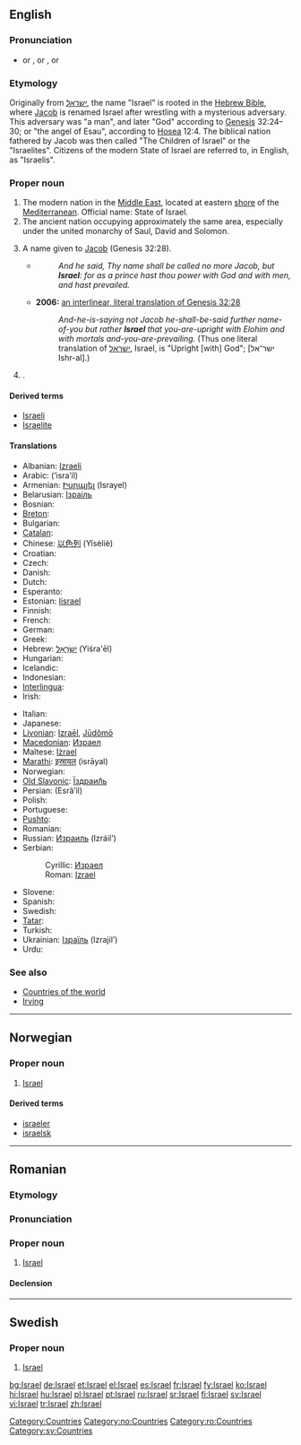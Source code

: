 {{wikipedia}}
{{see|Ísrael|Israël|İsrael}}
==English==

===Pronunciation===
*{{AHD|ĭz'rāəl}} or {{AHDchar|ĭz'rēəl}}, {{IPA|/ˈɪzreɪəl/}} or {{IPAchar|/ˈɪzriəl/}}, {{SAMPA|/"IzreI@l/}} or {{SAMPAchar|/"Izri@l/}}

===Etymology===
Originally from {{He.}} ''[[ישראל]]'', the name "Israel" is rooted in the [[w:Hebrew Bible|Hebrew Bible]], where [[Jacob]] is renamed Israel after wrestling with a mysterious adversary. This adversary was "a man", and later "God" according to [[w:Genesis (Old Testament)|Genesis]] 32:24–30; or "the angel of Esau", according to [[w:Book of Hosea|Hosea]] 12:4. The biblical nation fathered by Jacob was then called "The Children of Israel" or the "Israelites". Citizens of the modern State of Israel are referred to, in English, as "Israelis".

===Proper noun===
{{en-proper noun}}

# The modern nation in the [[Middle East]], located at eastern [[shore]] of the [[Mediterranean]]. Official name: State of Israel.
# The ancient nation occupying approximately the same area, especially under the united monarchy of Saul, David and Solomon.
# {{context|biblical}} A name given to [[Jacob]] (Genesis 32:28).
#*{{RQ:Authorized Version|Genesis|32|28}}
#*: ''And he said, Thy name shall be called no more Jacob, but '''Israel''': for as a prince hast thou power with God and with men, and hast prevailed.''
#* '''2006:''' [http://www.scripture4all.org/OnlineInterlinear/OTpdf/gen32.pdf an interlinear, literal translation of Genesis 32:28]
#*: ''And-he-is-saying not Jacob he-shall-be-said further name-of-you but rather '''Israel''' that you-are-upright with Elohim and with mortals and-you-are-prevailing.'' (Thus one literal translation of [[ישראל]], Israel, is "Upright [with] God"; [ישר־אל Ishr-al].)
# {{given name|male}}.

====Derived terms====
*[[Israeli]]
*[[Israelite]]

====Translations====
{{trans-top|the nation}}
* Albanian: [[Izraeli]]
* Arabic: {{ARchar|[[إسرائيل]]}} (’isra’íl)
* Armenian: [[Իսրայել]] (Israyel)
* Belarusian: [[Ізраіль]] {{m}}
* Bosnian: {{t-|bs|Izrael|m}}
* [[Breton]]: {{t-|br|Israel|xs=Breton}}
* Bulgarian: {{t+|bg|Израел|m|tr=Izrael|sc=Cyrl}}
* [[Catalan]]: {{t-|ca|Israel|m}}
* Chinese: [[以色列]] (Yǐsèliè)
* Croatian: {{t-|hr|Izrael|m}}
* Czech: {{t-|cs|Izrael}}
* Danish: {{t-|da|Israel}}
* Dutch: {{t+|nl|Israël}}
* Esperanto: {{t-|eo|Israelo|xs=Esperanto}}
* Estonian: [[Iisrael]]
* Finnish: {{t+|fi|Israel}}
* French: {{t+|fr|Israël}}
* German: {{t+|de|Israel}}
* Greek: {{t-|el|Ισραήλ|n|tr=israíl|sc=Grek}}
* Hebrew: [[ישראל|יִשְׂרָאֵל]] (Yiśra'ēl)
* Hungarian: {{t+|hu|Izrael}}
* Icelandic: {{t+|is|Ísrael}}
* Indonesian: {{tø|in|Israel}}
* [[Interlingua]]: {{t-|ia|Israel|xs=Interlingua}}
* Irish: {{t+|ga|Iosrael|xs=Irish}}
{{trans-mid}}
* Italian: {{t+|it|Israele}}
* Japanese: {{t+|ja|イスラエル|tr=isuraeru|sc=Jpan}}
* [[Livonian]]: [[Izraēl]], [[Jūdõmō]]
* [[Macedonian]]: [[Израел]] {{m}}
* Maltese: [[Iżrael]]
* [[Marathi]]: [[इस्रायल]] (isrāyal)
* Norwegian: {{t-|no|Israel}}
* [[Old Slavonic]]: [[Їздраил҄ь]]
* Persian: {{FAchar|[[اسرائیل]]}} (Esrâ’il)
* Polish: {{t+|pl|Izrael}}
* Portuguese: {{t+|pt|Israel}}
* [[Pushto]]: {{PSchar|[[اسرايل]]}}
* Romanian: {{t-|ro|Israel|n}}
* Russian: [[Израиль]] (Izráil’) {{m}}
* Serbian:
*: Cyrillic: [[Израел]] {{m}}
*: Roman: [[Izrael]] {{m}}
* Slovene: {{t+|sl|Izrael|m}}
* Spanish: {{t+|es|Israel}}
* Swedish: {{t+|sv|Israel}}
* [[Tatar]]: {{t-|tt|İsrael|xs=Tatar}}
* Turkish: {{t+|tr|İsrail}}
* Ukrainian: [[Ізраїль]] (Izrajil’) {{m}}
* Urdu: {{t-|ur|اسرائیل|sc=URchar|xs=Urdu}}
{{trans-bottom}}

===See also===
*[[Countries of the world]]
*[[Irving]]

[[Category:Countries]]

----

==Norwegian==

===Proper noun===
{{infl|no|proper noun|g=g}}

# [[#English|Israel]]

====Derived terms====
*[[israeler]]
*[[israelsk]]

[[Category:no:Countries]]

----

==Romanian==
{{wikipedia|lang=ro}}

===Etymology===
{{Hebr.|ro}} {{HEchar|[[ישראל]]}}

===Pronunciation===
{{IPA|[is.ra.el]|lang=ro}}

===Proper noun===
{{infl|ro|proper noun|g=n}}

# [[#English|Israel]]

====Declension====
{{ro-noun-inv|gend=n|def=Israelul|gd=Israelului}}

[[Category:ro:Countries]]

----

==Swedish==

===Proper noun===
{{infl|sv|proper noun|g=n}}

# [[#English|Israel]]

[[Category:sv:Countries]]

[[bg:Israel]]
[[de:Israel]]
[[et:Israel]]
[[el:Israel]]
[[es:Israel]]
[[fr:Israel]]
[[fy:Israel]]
[[ko:Israel]]
[[hi:Israel]]
[[hu:Israel]]
[[pl:Israel]]
[[pt:Israel]]
[[ru:Israel]]
[[sr:Israel]]
[[fi:Israel]]
[[sv:Israel]]
[[vi:Israel]]
[[tr:Israel]]
[[zh:Israel]]
